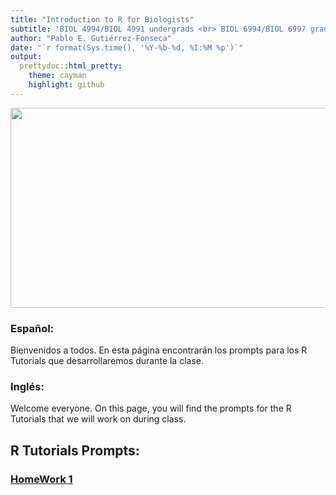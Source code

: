 ```yaml
---
title: "Introduction to R for Biologists"
subtitle: 'BIOL 4994/BIOL 4991 undergrads <br> BIOL 6994/BIOL 6997 grads'
author: "Pablo E. Gutiérrez-Fonseca"
date: "`r format(Sys.time(), '%Y-%b-%d, %I:%M %p')`"
output: 
  prettydoc::html_pretty:
    theme: cayman
    highlight: github
---
```


<img src="20191031_122742.jpg" width="550" height="320"/>

### Español:  
Bienvenidos a todos. En esta página encontrarán los prompts para los R Tutorials que desarrollaremos durante la clase.

### Inglés:  
Welcome everyone. On this page, you will find the prompts for the R Tutorials that we will work on during class.

## R Tutorials Prompts:
### [HomeWork 1]()

